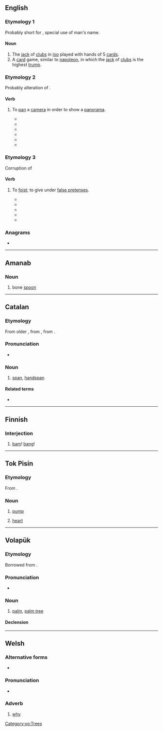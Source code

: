 {{also|Pam|PAM|päm|рат}}
==English==

===Etymology 1===
Probably short for {{etyl|fr|en}} {{m|fr|Pamphile||a given name}}, special use of man's name.

====Noun====
{{en-noun|~}}

# The [[jack]] of [[clubs]] in [[loo]] played with hands of 5 [[card]]s.
# A [[card]] game, similar to [[napoleon]], in which the [[jack]] of [[clubs]] is the highest [[trump]].

===Etymology 2===
Probably alteration of {{m|en|panorama}}.

====Verb====
{{en-verb|pams|pamming|pammed}}

# {{rfv-sense|en}} To [[pan]] a [[camera]] in order to show a [[panorama]].
#* {{quote-book|year=1918 |title=Current Opinion - Volume 64 |author=Edward Jewitt Wheeler, ‎Frank Crane |page=331|lang=en |ISBN=|passage=In this case the field was laid out in segments, and after the camera had been '''pammed''' about ten degrees it was stopped and the whole outfit moved over into the next segment, and so on round for ninety degrees;}}
#* {{quote-book|year=1918|title=Film Folk|author=Rob Wagner |page=|lang=en |ISBN=|passage=The camera man, in turn, when he had filmed the accident, '''pammed''' — the outrageous word "pam" means panorama — immediately to the sheriff in the hope that he would shoot.}}
#* {{quote-book|year=1921|title=The Film Mystery |author=Arthur Benjamin Reeve |page=347|lang=en |ISBN=|passage=At one time he ordered a panorama effect, in which the cameras “'''pammed''',” swept from one side to the other, giving a succession of faces at close range.}}
#* {{quote-book|year=1925 |title=Bell Laboratories Record - Volumes 1-2|author=|page=|lang=en |ISBN=|passage=The mechanism for taking the pictures with these markers on the original film and record can not be operated in quite so simple a manner, since the camera must be left free to be “'''pammed'''"—that is, moved about on its tripod to change the field of view.}}
#* {{quote-book|year=1932|title=Educational Screen - Volumes 11-12 |author=|page=141|lang=en |ISBN=|passage=The institution is "'''pammed'''" from a nearby hill-top, followed by close-ups of the various buildings. }}
#* {{quote-book|year=1947 |title=The SAE Journal - Volume 55 |author=|page=46|lang=en |ISBN=|passage=This equipment has a distance range of 12,000 feet, and a height range of 750 feet and b, one camera is located 1500 feet from the runway and is "'''pammed'''" to follow the airplane.}}

===Etymology 3===
Corruption of {{m|en|palm}}

====Verb====
{{en-verb|pams|pamming|pammed}}

# {{lb|en|with off}} To [[foist]]; to give under [[false pretenses]].
#* {{quote-book|year=1861 |title=Vanity Fair - Volume 3 |author=|page=65|lang=en |ISBN=|passage=Look out for them Charletons! My Hare stuff is the grice of a furclad animal, name of which kept secred. The grice '''pammed''' off by the Charletons is frecuently that of the “fretfull Porkyoupine.”}}
#* {{quote-book|year=1898 |title=Ciderville Folks as Seen by Silas Ganderfoot |author=Elijah P. Brown |page=209|lang=en |ISBN=|passage=In fact he was a poor mizrable kritter that a gipsy had '''pammed''' off on me by sum of the slickest lyin that was ever dun outside of a court house, and I was ankshus to trade him off for most anything, to save havin to winter him. }}
#* {{quote-book|year=1919|title=Journal of the Outdoor Life - Volume 16 |author=|page=43|lang=en |ISBN=|passage=I wasn't gone to half no band box '''pammed''' off on me Sid, an I guess she seen it after wile. }}
#* {{quote-book|year=1930 |title=The Collar of Brass |author=S. William Moore |page=89|lang=en |ISBN=|passage=Yea, as I kill this gulp o' Taos Lightnin' '''pammed''' off on us as vino, in like manner will he extinguish you. }}
#* {{quote-book|year=1941|title=Men of the Mountains |author=Jesse Stuart |page=154|lang=en |ISBN=|passage=Got you over there to work and '''pammed''' a pig off on you that is not worth a dime when you was to get a quarter. }}


===Anagrams===
* {{anagrams|en|a=amp|AMP|APM|MAP|MPA|amp|map|p.m.a.|pma}}
----

==Amanab==

===Noun===
{{head|amn|nouns}}

# bone [[spoon]]

----

==Catalan==

===Etymology===
From older {{m|ca|palm}}, from {{inh|ca|pro|-}}, from {{inh|ca|la|palmus}}.

===Pronunciation===
* {{ca-IPA}}

===Noun===
{{ca-noun|m}}

# [[span]], [[handspan]]

====Related terms====
* {{l|ca|palma}}

----

==Finnish==

===Interjection===
{{head|fi|interjection|head=pam!}}

# [[bam]]! [[bang]]!

----

==Tok Pisin==

===Etymology===
From {{etyl|en|tpi}} {{m|en|pump}}.

===Noun===
{{head|tpi|noun}}

# [[pump]]
# {{lb|tpi|anatomy}} [[heart]]

----

==Volapük==

===Etymology===
Borrowed from {{bor|vo|en|palm}}.

===Pronunciation===
* {{IPA|/pam/|lang=vo}}

===Noun===
{{vo-noun}}

# [[palm]], [[palm tree]]

====Declension====
{{vo-decl-noun}}

[[Category:vo:Trees]]

----

==Welsh==

===Alternative forms===
* {{l|cy|paham}} {{qualifier|literary}}

===Pronunciation===
* {{IPA|/pam/|lang=cy}}

===Adverb===
{{head|cy|adverb}}

# [[why]]